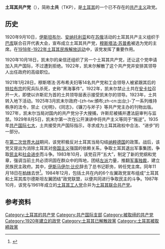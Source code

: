 {{otheruses|subject=1920年－1987年存在的土耳其共产党|other=其他也以“土耳其共产党”命名的政党|土耳其共产党 (消歧义)}}
{{共产党}}
'''土耳其共产党'''（{{lang-tr|Türkiye Komünist Partisi}}），简称'''土共'''（TKP），是[[土耳其|土耳其]]的一个已不存在的[[共产主义|共产主义]]政党。

==历史==
1920年9月10日，[[伊斯坦布尔|伊斯坦布尔]]、[[安纳托利亚|安纳托利亚]]和在[[苏俄|苏俄]]活动的土耳其共产主义组织于[[巴库|巴库]]联合召开代表大会，宣布成立土耳其共产党，[[穆斯塔法·苏普希|穆斯塔法·苏普希]]被选为党的主席。在[[希土战争_(1919年-1922年)|1918年-1922年土耳其民族解放运动]]中，该党发挥了重要作用。

1920年10月18日，凯末尔的亲信还组织了另一个土耳其共产党，还让这个党申请加入共产国际，不过遭到拒绝。1922年，凯末尔解散了这个共产党并安排其领导人出任政府的高级职位。

1921年1月28日，穆斯塔法·苏布希夫妇等14名共产党和工会领导人被紧跟其后的[[特拉布宗|特拉布宗]]的宪兵队杀死，史称“黑海事件”。1922年，凯末尔禁止土共在[[安卡拉|安卡拉]]召开一大，即使以许斯尼为首的土共领导层表示接受凯末尔的领导。1923年，土共转入地下活动。1925年3月凯末尔政府-{zh-tw:頒布;zh-cn:出台;}-了一系列维持秩序的法令，禁止《光明》，《同志》，《镰刀与斧子》等共产党主办的刊物出版。1927年，凯末尔当局对国内的共产党分子大搜捕，许斯尼被捕并遭法庭审判与监禁。1929年8月5日，凯末尔第一次在公开演讲中将共产主义等同于“叛逆”。1935年[[共产国际七大|共产国际七大]]，土共接受共产国际指示，寻求成为土耳其政权中合法、“进步”的一部分。

在[[第二次世界大战|第二次世界大战]]期间，该党积极反对土耳其当局勾结[[纳粹德国|纳粹德国]]的政策。战后，该党又提出为消除土耳其对[[帝国主义|帝国主义]]强国的依赖关系，争取土耳其退出军事集团，争取[[民主|民主]]和[[社会进步|社会进步]]而斗争。1983年10月，该党召开“五大”，制定了新的党纲和党章，强调当前土共必须巩固在群众中的阵地，团结[[左派|左派]]力量，推翻[[军事独裁|军事独裁]]，建立民族民主政府。其中，[[伊斯马伊尔·比伦|伊斯马伊尔·比伦]]辞去了总书记职务，转任党主席。同年11月18日在[[柏林|柏林]]去世<ref>{{cite journal |title=In memory of Ismail Bilen |journal=World Marxist Review: Problems of Peace and Socialism |date=1984 |volume=27 |issue=1-6 |pages=128 |url=https://books.google.com/books?id=UkwMAQAAIAAJ|publisher=Central Books}}</ref>。1984年12月，包括土共在内的6个左翼政党宣布组成“土耳其和土耳其库尔德斯坦左翼团结”政党联盟，以便共同进行争取民主的斗争。1987年10月，该党与1961年成立的[[土耳其工人党|土耳其工人党]]合并为[[土耳其联合共产党|土耳其联合共产党]]。

==参考资料==
{{refs}}

[[Category:土耳其的共产党|Category:土耳其的共产党]]
[[Category:共产国际支部|Category:共产国际支部]]
[[Category:被取缔的共产党|Category:被取缔的共产党]]
[[Category:1920年建立的政党|Category:1920年建立的政党]]
[[Category:土耳其已解散政黨|Category:土耳其已解散政黨]]
[[Category:土耳其被取締政黨|Category:土耳其被取締政黨]]